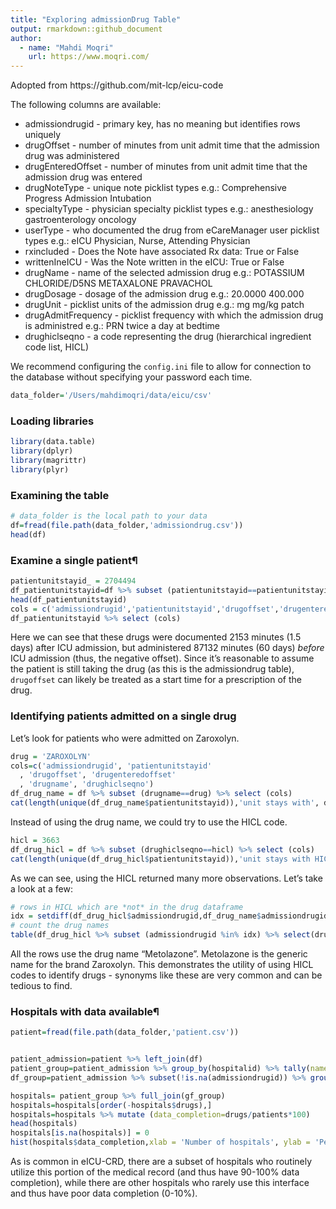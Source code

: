 ```yaml
---
title: "Exploring admissionDrug Table"
output: rmarkdown::github_document
author:
  - name: "Mahdi Moqri"
    url: https://www.moqri.com/
---
```

Adopted from https://github.com/mit-lcp/eicu-code

The following columns are available:

* admissiondrugid - primary key, has no meaning but identifies rows uniquely
* drugOffset - number of minutes from unit admit time that the admission drug was administered
* drugEnteredOffset - number of minutes from unit admit time that the admission drug was entered
* drugNoteType - unique note picklist types e.g.: Comprehensive Progress Admission Intubation
* specialtyType - physician specialty picklist types e.g.: anesthesiology gastroenterology oncology
* userType - who documented the drug from eCareManager user picklist types e.g.: eICU Physician, Nurse, Attending Physician
* rxincluded - Does the Note have associated Rx data: True or False
* writtenIneICU - Was the Note written in the eICU: True or False
* drugName - name of the selected admission drug e.g.: POTASSIUM CHLORIDE/D5NS METAXALONE PRAVACHOL
* drugDosage - dosage of the admission drug e.g.: 20.0000 400.000
* drugUnit - picklist units of the admission drug e.g.: mg mg/kg patch
* drugAdmitFrequency - picklist frequency with which the admission drug is administred e.g.: PRN twice a day at bedtime
* drughiclseqno - a code representing the drug (hierarchical ingredient code list, HICL)

We recommend configuring the `config.ini` file to allow for connection to the database without specifying your password each time.

```r
data_folder='/Users/mahdimoqri/data/eicu/csv'
```

### Loading libraries
```r
library(data.table)
library(dplyr)
library(magrittr)
library(plyr)

```

### Examining the table
```r
# data_folder is the local path to your data
df=fread(file.path(data_folder,'admissiondrug.csv'))
head(df)
```

### Examine a single patient¶
```r
patientunitstayid_ = 2704494
df_patientunitstayid=df %>% subset (patientunitstayid==patientunitstayid_)
head(df_patientunitstayid)
cols = c('admissiondrugid','patientunitstayid','drugoffset','drugenteredoffset','drugname','drughiclseqno')
df_patientunitstayid %>% select (cols)
```

Here we can see that these drugs were documented 2153 minutes (1.5 days) after ICU admission, but administered 87132 minutes (60 days) *before* ICU admission (thus, the negative offset). Since it's reasonable to assume the patient is still taking the drug (as this is the admissiondrug table), `drugoffset` can likely be treated as a start time for a prescription of the drug.

### Identifying patients admitted on a single drug
Let's look for patients who were admitted on Zaroxolyn.

```r
drug = 'ZAROXOLYN'
cols=c('admissiondrugid', 'patientunitstayid'
  , 'drugoffset', 'drugenteredoffset'
  , 'drugname', 'drughiclseqno')
df_drug_name = df %>% subset (drugname==drug) %>% select (cols)
cat(length(unique(df_drug_name$patientunitstayid)),'unit stays with', drug)
```

Instead of using the drug name, we could try to use the HICL code.

```r
hicl = 3663
df_drug_hicl = df %>% subset (drughiclseqno==hicl) %>% select (cols)
cat(length(unique(df_drug_hicl$patientunitstayid)),'unit stays with HICL =', hicl)
```


As we can see, using the HICL returned many more observations. Let's take a look at a few:

```r
# rows in HICL which are *not* in the drug dataframe
idx = setdiff(df_drug_hicl$admissiondrugid,df_drug_name$admissiondrugid)
# count the drug names
table(df_drug_hicl %>% subset (admissiondrugid %in% idx) %>% select(drugname))
```

All the rows use the drug name "Metolazone". Metolazone is the generic name for the brand Zaroxolyn. This demonstrates the utility of using HICL codes to identify drugs - synonyms like these are very common and can be tedious to find.

### Hospitals with data available¶
```r
patient=fread(file.path(data_folder,'patient.csv'))


patient_admission=patient %>% left_join(df) 
patient_group=patient_admission %>% group_by(hospitalid) %>% tally(name = "patients")
df_group=patient_admission %>% subset(!is.na(admissiondrugid)) %>% group_by(hospitalid) %>% tally(name = "patients")

hospitals= patient_group %>% full_join(gf_group)
hospitals=hospitals[order(-hospitals$drugs),]
hospitals=hospitals %>% mutate (data_completion=drugs/patients*100)
head(hospitals)
hospitals[is.na(hospitals)] = 0
hist(hospitals$data_completion,xlab = 'Number of hospitals', ylab = 'Percent of patients with data')
```

As is common in eICU-CRD, there are a subset of hospitals who routinely utilize this portion of the medical record (and thus have 90-100% data completion), while there are other hospitals who rarely use this interface and thus have poor data completion (0-10%).

